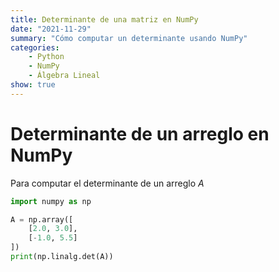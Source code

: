 ```yaml
---
title: Determinante de una matriz en NumPy
date: "2021-11-29"
summary: "Cómo computar un determinante usando NumPy"
categories:
    - Python
    - NumPy
    - Álgebra Lineal
show: true
---
```


# Determinante de un arreglo en NumPy

Para computar el determinante de un arreglo $A$

```python
import numpy as np

A = np.array([
    [2.0, 3.0],
    [-1.0, 5.5]
])
print(np.linalg.det(A))
```